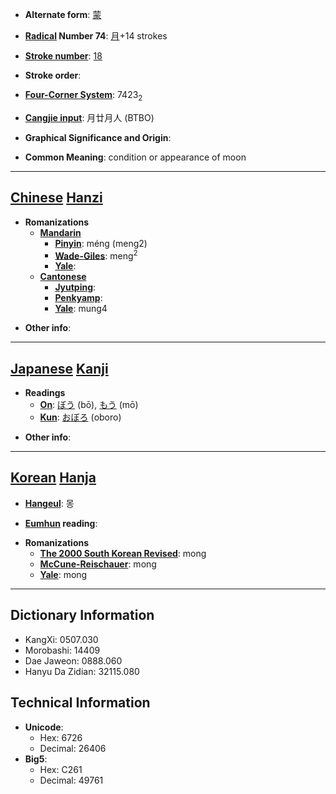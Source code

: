 * '''Alternate form''': [[蒙]]

* '''[[Wiktionary:Chinese radical index| Radical]] Number 74''': [[Wiktionary:Chinese radical index 月|月]]+14 strokes

* '''[[Wiktionary:Chinese total strokes index|Stroke number]]''': [[Wiktionary:Chinese total strokes index 18|18]]

* '''Stroke order''': 

* '''[[Wiktionary:Chinese four corner index|Four-Corner System]]''': 7423<sub>2</sub>

* '''[[Wiktionary:Chinese Cangjie index|Cangjie input]]''': 月廿月人 (BTBO)

* '''Graphical Significance and Origin''': 

* '''Common Meaning''': condition or appearance of moon

----

== [[Chinese]] [[Hanzi]] ==

* '''Romanizations'''
** '''[[Mandarin]]'''
*** '''[[Pinyin]]''': méng (meng2)
*** '''[[Wade-Giles]]''': meng<sup>2</sup>
*** '''[[Yale]]''': 
** '''[[Cantonese]]'''
*** '''[[Jyutping]]''':
*** '''[[Penkyamp]]''': 
*** '''[[Yale]]''': mung4

* '''Other info''': 

----

== [[Japanese]] [[Kanji]] ==

* '''Readings'''
** '''[[On]]''': [[ぼう]] (bō), [[もう]] (mō)
** '''[[Kun]]''': [[おぼろ]] (oboro)

* '''Other info''':  

----

== [[Korean]] [[Hanja]] ==

* '''[[Hangeul]]''': 몽

* '''[[Eumhun]] reading''': 

* '''Romanizations'''
** '''[[The 2000 South Korean Revised Romanization|The 2000 South Korean Revised]]''': mong
** '''[[McCune-Reischauer]]''': mong
** '''[[Yale]]''': mong

----

== Dictionary Information ==

* KangXi: 0507.030
* Morobashi: 14409
* Dae Jaweon: 0888.060
* Hanyu Da Zidian: 32115.080

== Technical Information ==

* '''Unicode''':
** Hex: 6726
** Decimal: 26406
* '''Big5''':
** Hex: C261
** Decimal: 49761